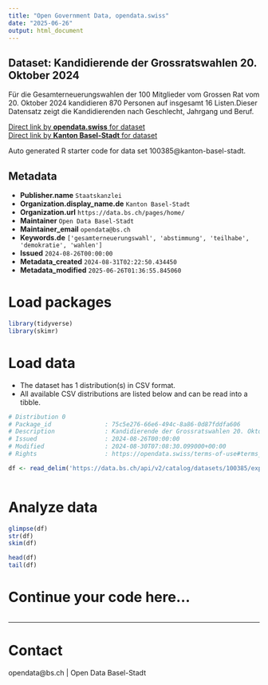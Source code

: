 ```yaml
---
title: "Open Government Data, opendata.swiss"
date: "2025-06-26"
output: html_document
---
```


## Dataset: Kandidierende der Grossratswahlen 20. Oktober 2024

Für die Gesamterneuerungswahlen der 100 Mitglieder vom Grossen Rat vom 20. Oktober 2024 kandidieren 870 Personen auf insgesamt 16 Listen.Dieser Datensatz zeigt die Kandidierenden nach Geschlecht, Jahrgang und Beruf.

[Direct link by **opendata.swiss** for dataset](https://opendata.swiss/de/dataset/kandidierende-der-grossratswahl-20-oktober-2024)<br>
[Direct link by **Kanton Basel-Stadt** for dataset](https://data.bs.ch/explore/dataset/100385/)

Auto generated R starter code for data set 100385@kanton-basel-stadt.

## Metadata

- **Publisher.name** `Staatskanzlei`
- **Organization.display_name.de** `Kanton Basel-Stadt`
- **Organization.url** `https://data.bs.ch/pages/home/`
- **Maintainer** `Open Data Basel-Stadt`
- **Maintainer_email** `opendata@bs.ch`
- **Keywords.de** `['gesamterneuerungswahl', 'abstimmung', 'teilhabe', 'demokratie', 'wahlen']`
- **Issued** `2024-08-26T00:00:00`
- **Metadata_created** `2024-08-31T02:22:50.434450`
- **Metadata_modified** `2025-06-26T01:36:55.845060`


# Load packages

```r

library(tidyverse)
library(skimr)

```

# Load data

-   The dataset has 1 distribution(s) in CSV format.
-   All available CSV distributions are listed below and can be read into a tibble.

```r

# Distribution 0
# Package_id               : 75c5e276-66e6-494c-8a86-0d87fddfa606
# Description              : Kandidierende der Grossratswahlen 20. Oktober 2024 (csv)
# Issued                   : 2024-08-26T00:00:00
# Modified                 : 2024-08-30T07:08:30.099000+00:00
# Rights                   : https://opendata.swiss/terms-of-use#terms_by

df <- read_delim('https://data.bs.ch/api/v2/catalog/datasets/100385/exports/csv?use_labels=true')



```

# Analyze data

```r

glimpse(df)
str(df)
skim(df)

head(df)
tail(df)

```

# Continue your code here...

```r

```

------------------------------------------------------------------------

# Contact

opendata@bs.ch | Open Data Basel-Stadt
